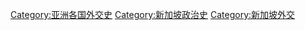 [[Category:亚洲各国外交史|Category:亚洲各国外交史]]
[[Category:新加坡政治史|Category:新加坡政治史]]
[[Category:新加坡外交|Category:新加坡外交]]